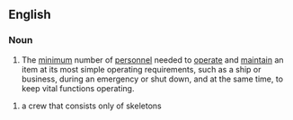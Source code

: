 ==English==

===Noun===
{{en-noun|s}}

# {{lb|en|idiomatic}} The [[minimum]] number of [[personnel]] needed to [[operate]] and [[maintain]] an item at its most simple operating requirements, such as a ship or business, during an emergency or shut down, and at the same time, to keep vital functions operating.

# a crew that consists only of skeletons